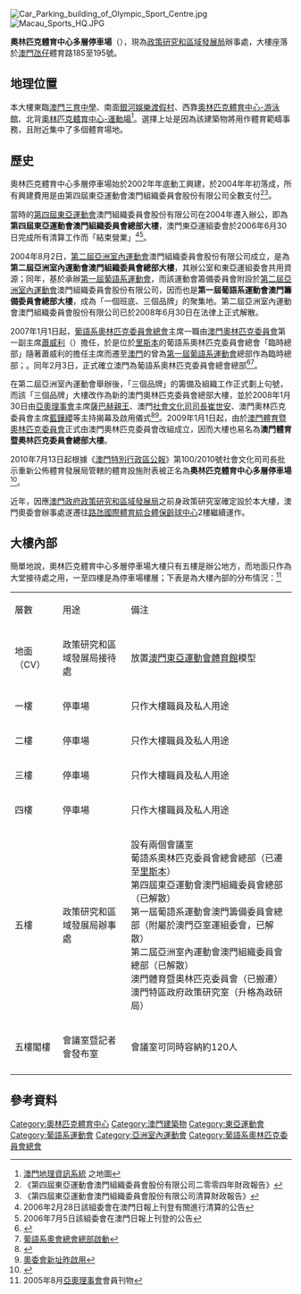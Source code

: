 [[File:Car_Parking_building_of_Olympic_Sport_Centre.jpg|thumb]]
[[File:Macau_Sports_HQ.JPG|thumb]]

'''奧林匹克體育中心多層停車場'''（{{lang-pt|'''Silo Automóvel do Centro Desportivo Olímpico'''}}），現為[[政策研究和區域發展局|政策研究和區域發展局]]辦事處，大樓座落於[[澳門|澳門]][[氹仔|氹仔]]體育路185至195號。

==地理位置==
本大樓東臨[[澳門三育中學|澳門三育中學]]、南面[[銀河娛樂渡假村|銀河娛樂渡假村]]、西靠[[奧林匹克體育中心-游泳館|奧林匹克體育中心-游泳館]]、北背[[奧林匹克體育中心-運動場|奧林匹克體育中心-運動場]]<ref>[http://www.gis.gov.mo 澳門地理資訊系統] {{Wayback|url=http://www.gis.gov.mo/ |date=20200711124742 }}之地圖</ref>。選擇上址是因為該建築物將用作體育範疇事務，且附近集中了多個體育場地。

==歷史==
奧林匹克體育中心多層停車場始於2002年年底動工興建，於2004年年初落成，所有興建費用是由第四屆東亞運動會澳門組織委員會股份有限公司全數支付<ref>《第四屆東亞運動會澳門組織委員會股份有限公司二零零四年財政報告》</ref><ref>《第四屆東亞運動會澳門組織委員會股份有限公司清算財政報告》</ref>。

當時的[[第四屆東亞運動會|第四屆東亞運動會]]澳門組織委員會股份有限公司在2004年遷入辦公，即為'''第四屆東亞運動會澳門組織委員會總部大樓'''，澳門東亞運組委會於2006年6月30日完成所有清算工作而「結束營業」<ref>2006年2月28日該組委會在澳門日報上刊登有關進行清算的公告</ref><ref>2006年7月5日該組委會在澳門日報上刊登的公告</ref>。

2004年8月2日，[[第二屆亞洲室內運動會|第二屆亞洲室內運動會]]澳門組織委員會股份有限公司成立，是為'''第二屆亞洲室內運動會澳門組織委員會總部大樓'''，其辦公室和東亞運組委會共用資源；同年，基於承辦[[第一屆葡語系運動會|第一屆葡語系運動會]]，而該運動會籌備委員會附設於[[第二屆亞洲室內運動會|第二屆亞洲室內運動會]]澳門組織委員會股份有限公司，因而也是'''第一屆葡語系運動會澳門籌備委員會總部大樓'''，成為「一個班底、三個品牌」的聚集地。第二屆亞洲室內運動會澳門組織委員會股份有限公司已於2008年6月30日在法律上正式解散。

2007年1月1日起，[[葡語系奧林匹克委員會總會|葡語系奧林匹克委員會總會]]主席一職由[[澳門奧林匹克委員會|澳門奧林匹克委員會]]第一副主席[[蕭威利|蕭威利]]（{{lang-pt|Manuel Silvério}}）擔任，於是位於[[里斯本|里斯本]]的葡語系奧林匹克委員會總會「臨時總部」隨著蕭威利的擔任主席而遷至[[澳門|澳門]]的曾為[[第一屆葡語系運動會|第一屆葡語系運動會]]總部作為臨時總部；。同年2月3日，正式確立澳門為葡語系奧林匹克委員會總會總部<ref>{{Cite web |url=http://the-sun.on.cc/channels/fea/20070222/20070221221658_0000.html |title=葡語系奧委會總會總部澳門啟動 |access-date=2008-02-17 |archive-date=2018-10-05 |archive-url=https://web.archive.org/web/20181005230756/http://the-sun.on.cc/channels/fea/20070222/20070221221658_0000.html |dead-url=no }}</ref><ref>[http://news.xinhuanet.com/sports/2007-02/03/content_5690842.htm 葡語系奧會總會總部啟動]</ref>。

在第二屆亞洲室內運動會舉辦後，「三個品牌」的籌備及組織工作正式劃上句號，而該「三個品牌」大樓改作為新的澳門奧林匹克委員會總部大樓，並於2008年1月30日由[[亞奧理事會|亞奧理事會]]主席[[薩巴赫親王|薩巴赫親王]]、澳門[[社會文化司司長|社會文化司司長]][[崔世安|崔世安]]、澳門奧林匹克委員會主席[[藍鏵纓|藍鏵纓]]等主持揭幕及啟用儀式<ref>{{Cite web |url=http://www.ocasia.org/new200.asp |title=President OCA inaugurates the Macau Headquarters |access-date=2008-02-17 |archive-date=2008-05-09 |archive-url=https://web.archive.org/web/20080509133136/http://www.ocasia.org/new200.asp |dead-url=no }}</ref><ref>[http://www.macau.ctm.net/modailylog/20080131/gbfm3.htm 奧委會新址昨啟用]{{dead link|date=2017年12月 |bot=InternetArchiveBot |fix-attempted=yes }}</ref>。2009年1月1日起，由於[[澳門體育暨奧林匹克委員會|澳門體育暨奧林匹克委員會]]正式由澳門奧林匹克委員會改組成立，因而大樓也易名為'''澳門體育暨奧林匹克委員會總部大樓'''。

2010年7月13日起根據《[[澳門特別行政區公報|澳門特別行政區公報]]》第100/2010號社會文化司司長批示重新公佈體育發展局管轄的體育設施附表被正名為'''奧林匹克體育中心多層停車場'''<ref>{{cite journal |journal=澳門政府公報 |date=2010年7月12日 |issue=28 |title=第100/2010號社會文化司司長批示 |url=http://images.io.gov.mo/bo/i/2010/28/despsasc-100-2010.pdf |access-date=2012年2月17日 |archive-date=2019年10月18日 |archive-url=https://web.archive.org/web/20191018045425/https://images.io.gov.mo/bo/i/2010/28/despsasc-100-2010.pdf |dead-url=no }}</ref>。

近年，因應[[澳門政府|澳門政府]][[政策研究和區域發展局|政策研究和區域發展局]]之前身政策研究室確定設於本大樓，澳門奧委會辦事處遂遷往[[路氹國際體育綜合體|路氹國際體育綜合體]][[保齡球中心|保齡球中心]]2樓繼續運作。

==大樓內部==
簡單地說，奧林匹克體育中心多層停車場大樓只有五樓是辦公地方，而地面只作為大堂接待處之用，一至四樓是為停車場樓層；下表是為大樓內部的分布情況：<ref>2005年8月[[亞奧理事會|亞奧理事會]]會員刊物</ref>

{| border="1" 
|- 
| 層數 || 用途 || 備注
|- 
| 地面（CV） || 政策研究和區域發展局接待處 ||放置[[澳門東亞運動會體育館|澳門東亞運動會體育館]]模型
|- 
| 一樓 || 停車場 || 只作大樓職員及私人用途
|- 
| 二樓 || 停車場 || 只作大樓職員及私人用途
|- 
| 三樓 || 停車場 || 只作大樓職員及私人用途
|- 
| 四樓 || 停車場 || 只作大樓職員及私人用途
|- 
| 五樓 || 政策研究和區域發展局辦事處 || 設有兩個會議室<br>葡語系奧林匹克委員會總會總部（已遷至[[里斯本|里斯本]]）<br>第四屆東亞運動會澳門組織委員會總部（已解散）<br>第一屆葡語系運動會澳門籌備委員會總部（附屬於澳門亞室運組委會，已解散）<br>第二屆亞洲室內運動會澳門組織委員會總部（已解散）<br>澳門體育暨奧林匹克委員會（已搬遷）<br>澳門特區政府政策研究室（升格為政研局）
|- 
| 五樓閣樓 || 會議室暨記者會發布室 || 會議室可同時容納約120人
|- 
|}

==參考資料==
<span style="font-size:smaller;"><references /></span>

[[Category:奧林匹克體育中心|Category:奧林匹克體育中心]]
[[Category:澳門建築物|Category:澳門建築物]]
[[Category:東亞運動會|Category:東亞運動會]]
[[Category:葡語系運動會|Category:葡語系運動會]]
[[Category:亞洲室內運動會|Category:亞洲室內運動會]]
[[Category:葡語系奧林匹克委員會總會|Category:葡語系奧林匹克委員會總會]]